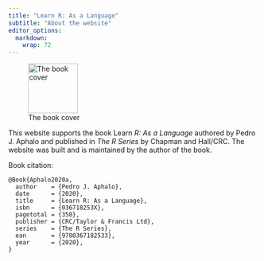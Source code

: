 ```yaml
---
title: "Learn R: As a Language"
subtitle: "About the website"
editor_options: 
  markdown: 
    wrap: 72
---
```


![The book
cover](images/frontcover-9780367182533-scaled.jpg "The book cover"){width="100"}

This website supports the book Learn _R: As a Language_ authored by Pedro J. 
Aphalo and published in _The R Series_ by Chapman and Hall/CRC. The website was 
built and is maintained by the author of the book.

Book citation:

```
@Book{Aphalo2020a,
  author    = {Pedro J. Aphalo},
  date      = {2020},
  title     = {Learn R: As a Language},
  isbn      = {036718253X},
  pagetotal = {350},
  publisher = {CRC/Taylor & Francis Ltd},
  series    = {The R Series},
  ean       = {9780367182533},
  year      = {2020},
}
```
